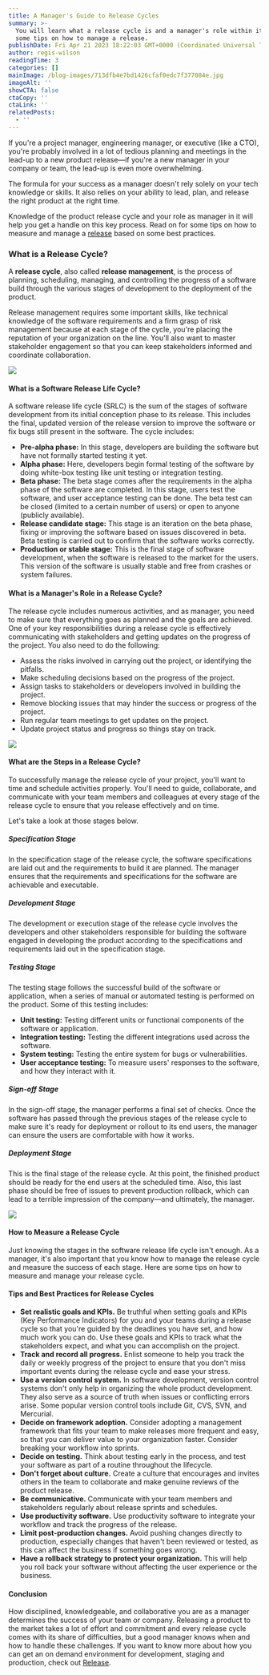 ```yaml
---
title: A Manager's Guide to Release Cycles
summary: >-
  You will learn what a release cycle is and a manager's role within it. Receive
  some tips on how to manage a release. 
publishDate: Fri Apr 21 2023 18:22:03 GMT+0000 (Coordinated Universal Time)
author: regis-wilson
readingTime: 3
categories: []
mainImage: /blog-images/713dfb4e7bd1426cfaf0edc7f377084e.jpg
imageAlt: ''
showCTA: false
ctaCopy: ''
ctaLink: ''
relatedPosts:
  - ''
---
```


If you're a project manager, engineering manager, or executive (like a CTO), you're probably involved in a lot of tedious planning and meetings in the lead-up to a new product release—if you're a new manager in your company or team, the lead-up is even more overwhelming.

The formula for your success as a manager doesn't rely solely on your tech knowledge or skills. It also relies on your ability to lead, plan, and release the right product at the right time.

Knowledge of the product release cycle and your role as manager in it will help you get a handle on this key process. Read on for some tips on how to measure and manage a [release](https://en.wikipedia.org/wiki/Software_release_life_cycle) based on some best practices.

### What is a Release Cycle?

A **release cycle**, also called **release management**, is the process of planning, scheduling, managing, and controlling the progress of a software build through the various stages of development to the deployment of the product.

Release management requires some important skills, like technical knowledge of the software requirements and a firm grasp of risk management because at each stage of the cycle, you're placing the reputation of your organization on the line. You'll also want to master stakeholder engagement so that you can keep stakeholders informed and coordinate collaboration.

![](/blog-images/8b070b22e8bd91c9b9c86f3ef1b832b5.png)

#### What is a Software Release Life Cycle?

A software release life cycle (SRLC) is the sum of the stages of software development from its initial conception phase to its release. This includes the final, updated version of the release version to improve the software or fix bugs still present in the software. The cycle includes: 
*   **Pre-alpha phase:** In this stage, developers are building the software but have not formally started testing it yet.
*   **Alpha phase:** Here, developers begin formal testing of the software by doing white-box testing like unit testing or integration testing.
*   **Beta phase:** The beta stage comes after the requirements in the alpha phase of the software are completed. In this stage, users test the software, and user acceptance testing can be done. The beta test can be closed (limited to a certain number of users) or open to anyone (publicly available).
*   **Release candidate stage:** This stage is an iteration on the beta phase, fixing or improving the software based on issues discovered in beta. Beta testing is carried out to confirm that the software works correctly.
*   **Production or stable stage:** This is the final stage of software development, when the software is released to the market for the users. This version of the software is usually stable and free from crashes or system failures.

#### What is a Manager's Role in a Release Cycle?

The release cycle includes numerous activities, and as manager, you need to make sure that everything goes as planned and the goals are achieved. One of your key responsibilities during a release cycle is effectively communicating with stakeholders and getting updates on the progress of the project. You also need to do the following:
*   Assess the risks involved in carrying out the project, or identifying the pitfalls.
*   Make scheduling decisions based on the progress of the project.
*   Assign tasks to stakeholders or developers involved in building the project.
*   Remove blocking issues that may hinder the success or progress of the project.
*   Run regular team meetings to get updates on the project.
*   Update project status and progress so things stay on track.

![](/blog-images/67f67521f96ea7b841a9b431a189a114.png)

#### What are the Steps in a Release Cycle?

To successfully manage the release cycle of your project, you'll want to time and schedule activities properly. You'll need to guide, collaborate, and communicate with your team members and colleagues at every stage of the release cycle to ensure that you release effectively and on time.

Let's take a look at those stages below.

##### Specification Stage

In the specification stage of the release cycle, the software specifications are laid out and the requirements to build it are planned. The manager ensures that the requirements and specifications for the software are achievable and executable.

##### Development Stage

The development or execution stage of the release cycle involves the developers and other stakeholders responsible for building the software engaged in developing the product according to the specifications and requirements laid out in the specification stage.

##### Testing Stage

The testing stage follows the successful build of the software or application, when a series of manual or automated testing is performed on the product. Some of this testing includes:
*   **Unit testing:** Testing different units or functional components of the software or application.
*   **Integration testing:** Testing the different integrations used across the software.
*   **System testing:** Testing the entire system for bugs or vulnerabilities.
*   **User acceptance testing:** To measure users' responses to the software, and how they interact with it.

##### Sign-off Stage

In the sign-off stage, the manager performs a final set of checks. Once the software has passed through the previous stages of the release cycle to make sure it's ready for deployment or rollout to its end users, the manager can ensure the users are comfortable with how it works.

##### Deployment Stage

This is the final stage of the release cycle. At this point, the finished product should be ready for the end users at the scheduled time. Also, this last phase should be free of issues to prevent production rollback, which can ‌lead to a terrible impression of the company—and ultimately, the manager.

![](/blog-images/5f0316f352b15acc569134e0de4d6674.png)

#### How to Measure a Release Cycle

Just knowing the stages in the software release life cycle isn't enough. As a manager, it's also important that you know how to manage the release cycle and measure the success of each stage. Here are some tips on how to measure and manage your release cycle.

#### Tips and Best Practices for Release Cycles

*   **Set realistic goals and KPIs.** Be truthful when setting goals and KPIs (Key Performance Indicators) for you and your teams during a release cycle so that you're guided by the deadlines you have set, and how much work you can do. Use these goals and KPIs to track what the stakeholders expect, and what you can accomplish on the project.**‍**
*   **Track and record all progress.** Enlist someone to help you track the daily or weekly progress of the project to ensure that you don't miss important events during the release cycle and ease your stress.**‍**
*   **Use a version control system.** In software development, version control systems don't only help in organizing the whole product development. They also serve as a source of truth when issues or conflicting errors arise. Some popular version control tools include Git, CVS, SVN, and Mercurial.**‍**
*   **Decide on framework adoption.** Consider adopting a management framework that fits your team to make releases more frequent and easy, so that you can deliver value to your organization faster. Consider breaking your workflow into sprints.**‍**
*   **Decide on testing.** Think about testing early in the process, and test your software as part of a routine throughout the lifecycle.**‍**
*   **Don't forget about culture.** Create a culture that encourages and invites others in the team to collaborate and make genuine reviews of the product release.**‍**
*   **Be communicative.** Communicate with your team members and stakeholders regularly about release sprints and schedules.**‍**
*   **Use productivity software.** Use productivity software to integrate your workflow and track the progress of the release.**‍**
*   **Limit post-production changes.** Avoid pushing changes directly to production, especially changes that haven't been reviewed or tested, as this can affect the business if something goes wrong.**‍**
*   **Have a rollback strategy to protect your organization.** This will help you roll back your software without affecting the user experience or the business.

#### Conclusion

How disciplined, knowledgeable, and collaborative you are as a manager determines the success of your team or company. Releasing a product to the market takes a lot of effort and commitment and every release cycle comes with its share of difficulties, but a good manager knows when and how to handle these challenges. If you want to know more about how you can get an on demand environment for development, staging and production, check out [Release](https://release.com/).
